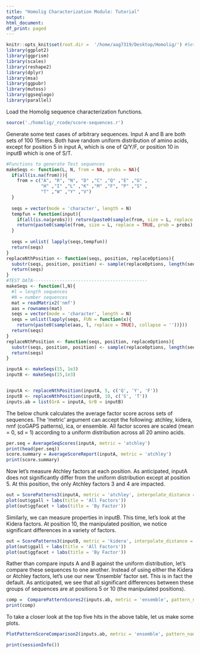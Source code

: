 ```yaml
---
title: "Homolig Characterization Module: Tutorial"
output:
html_document:
df_print: paged
---
```

  
```r
knitr::opts_knit$set(root.dir =  '/home/aag7319/Desktop/Homolig/') #Set to repository parent directory
library(ggplot2)
library(ggprism)
library(scales)
library(reshape2)
library(dplyr)
library(msa)
library(ggpubr)
library(mutoss)
library(ggseqlogo)
library(parallel)
```

Load the Homolig sequence characterization functions. 
```r
source('./homolig/_rcode/score-sequences.r')
```

Generate some test cases of arbitrary sequences. Input A and B are both sets of 100 15mers. Both have random uniform distribution of amino acids, except for position 5 in input A, which is one of Q/Y/F, or position 10 in inputB which is one of S/T. 
```r
#Functions to generate Test sequences 
makeSeqs <- function(L, N, from = NA, probs = NA){
  if(all(is.na(from))){
    from = c("A", "R", "N", "D" ,"C" ,"Q" ,"E" ,"G" ,
             "H" ,"I" ,"L" ,"K" ,"M" ,"F", "P" ,"S" ,
             "T" ,"W" ,"Y" ,"V")
  }
  
  seqs = vector(mode = 'character', length = N)
  tempfun = function(input){
    if(all(is.na(probs))) return(paste0(sample(from, size = L, replace = TRUE), collapse = ''))
    return(paste0(sample(from, size = L, replace = TRUE, prob = probs), collapse = ''))
  }
  
  seqs = unlist( lapply(seqs,tempfun))
  return(seqs)
}
replaceNthPosition <- function(seqs, position, replaceOptions){
  substr(seqs, position, position) <- sample(replaceOptions, length(seqs), replace = TRUE)
  return(seqs)
}
#TEST DATA-------------------------------------------
makeSeqs <- function(l,N){
  #l = length sequences
  #N = number sequences
  mat = readMatrix2('nmf')
  aas = rownames(mat)
  seqs = vector(mode = 'character', length = N)
  seqs = unlist(lapply(seqs, FUN = function(x){
    return(paste0(sample(aas, l, replace = TRUE), collapse = ''))}))
  return(seqs)
}
replaceNthPosition <- function(seqs, position, replaceOptions){
  substr(seqs, position, position) <- sample(replaceOptions, length(seqs), replace = TRUE)
  return(seqs)
}

inputA <- makeSeqs(15, 1e3)
inputB <- makeSeqs(15,1e3)


inputA <- replaceNthPosition(inputA, 5, c('Q', 'Y', 'F'))
inputB <- replaceNthPosition(inputB, 10, c('S', 'T'))
inputs.ab = list(GrA = inputA, GrB = inputB)
```

The below chunk calculates the average factor score across sets of sequences. The 'metric' argument can accept the following: atchley, kidera, nmf (coGAPS patterns), ica, or ensemble. All factor scores are scaled (mean = 0, sd = 1) according to a uniform distribution across all 20 amino acids. 
```r
per.seq = AverageSeqScores(inputA, metric = 'atchley')
print(head(per.seq))
score.summary = AverageScoreReport(inputA, metric = 'atchley')
print(score.summary)

```

Now let's measure Atchley factors at each position. As anticipated, inputA does not significantly differ from the uniform distribution except at position 5. At this position, the only Atchley factors 3 and 4 are impacted. 
```r
out = ScorePatterns3(inputA, metric = 'atchley', interpolate_distance = 15)
plot(out$ggall + labs(title = 'All Factors'))
plot(out$ggfacet + labs(title = 'By Factor'))
```

Similarly, we can measure properties in inputB. This time, let's look at the Kidera factors. At position 10, the manipulated position, we notice significant differences in a variety of factors. 
```r
out = ScorePatterns3(inputB, metric = 'kidera', interpolate_distance = 15)
plot(out$ggall + labs(title = 'All Factors'))
plot(out$ggfacet + labs(title = 'By Factor'))

```

Rather than compare inputs A and B against the uniform distribution, let's compare these sequences to one another. Instead of using either the Kidera or Atchley factors, let's use our new 'Ensemble' factor set. This is in fact the default. As anticipated, we see that all significant differences between these groups of sequences are at positions 5 or 10 (the manipulated positions).

```r
comp =  ComparePatternScores2(inputs.ab, metric = 'ensemble', pattern_names = NA, interpolate_distance = 15)
print(comp)
```

To take a closer look at the top five hits in the above table, let us make some plots.
```r
PlotPatternScoreComparison2(inputs.ab, metric = 'ensemble', pattern_names = NA, interpolate_distance = 15,Factors = head(comp$Factor), Positions = head(comp$Position))
```




```r
print(sessionInfo())
```